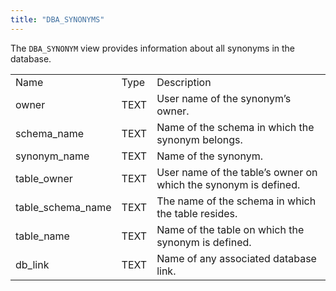 ```yaml
---
title: "DBA_SYNONYMS"
---
```


<div id="dba_synonyms" class="registered_link"></div>


The `DBA_SYNONYM` view provides information about all synonyms in the database.

|                     |      |                                                                 |
|---------------------|------|-----------------------------------------------------------------|
| Name                | Type | Description                                                     |
| owner               | TEXT | User name of the synonym’s owner.                               |
| schema\_name        | TEXT | Name of the schema in which the synonym belongs.                |
| synonym\_name       | TEXT | Name of the synonym.                                            |
| table\_owner        | TEXT | User name of the table’s owner on which the synonym is defined. |
| table\_schema\_name | TEXT | The name of the schema in which the table resides.              |
| table\_name         | TEXT | Name of the table on which the synonym is defined.              |
| db\_link            | TEXT | Name of any associated database link.                           |
